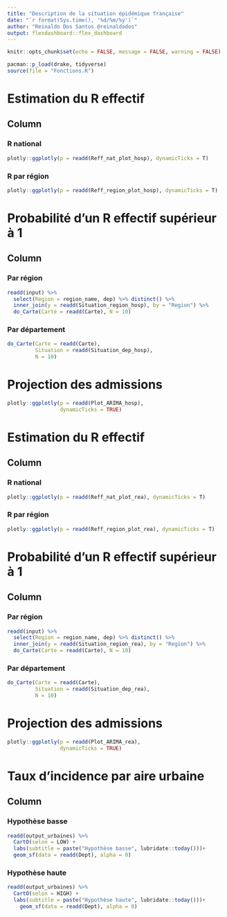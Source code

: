 ```yaml
---
title: "Description de la situation épidémique française"
date: "`r format(Sys.time(), '%d/%m/%y')`"
author: "Reinaldo Dos Santos @reinaldodos"
output: flexdashboard::flex_dashboard
---
```


```r
knitr::opts_chunk$set(echo = FALSE, message = FALSE, warning = FALSE)
```

```r
pacman::p_load(drake, tidyverse)
source(file = "Fonctions.R")
```


Estimation du R effectif {data-navmenu="Selon les entrées en hospitalisation"}
=====================================

Column {.tabset}
-------------------------------------

### R national

```r
plotly::ggplotly(p = readd(Reff_nat_plot_hosp), dynamicTicks = T)
```

### R par région

```r
plotly::ggplotly(p = readd(Reff_region_plot_hosp), dynamicTicks = T)
```

Probabilité d'un R effectif supérieur à 1 {data-navmenu="Selon les entrées en hospitalisation"}
=====================================

Column {.tabset}
-------------------------------------

### Par région

```r
readd(input) %>%
  select(Region = region_name, dep) %>% distinct() %>%
  inner_join(y = readd(Situation_region_hosp), by = "Region") %>% 
  do_Carte(Carte = readd(Carte), N = 10)
```

### Par département

```r
do_Carte(Carte = readd(Carte),
         Situation = readd(Situation_dep_hosp),
         N = 10)
```

Projection des admissions {data-navmenu="Selon les entrées en hospitalisation"}
=====================================

```r
plotly::ggplotly(p = readd(Plot_ARIMA_hosp),
                 dynamicTicks = TRUE)
```

Estimation du R effectif {data-navmenu="Selon les entrées en réanimation"}
=====================================

Column {.tabset}
-------------------------------------

### R national

```r
plotly::ggplotly(p = readd(Reff_nat_plot_rea), dynamicTicks = T)
```

### R par région

```r
plotly::ggplotly(p = readd(Reff_region_plot_rea), dynamicTicks = T)
```

Probabilité d'un R effectif supérieur à 1 {data-navmenu="Selon les entrées en réanimation"}
=====================================

Column {.tabset}
-------------------------------------

### Par région

```r
readd(input) %>%
  select(Region = region_name, dep) %>% distinct() %>%
  inner_join(y = readd(Situation_region_rea), by = "Region") %>% 
  do_Carte(Carte = readd(Carte), N = 10)
```

### Par département

```r
do_Carte(Carte = readd(Carte),
         Situation = readd(Situation_dep_rea),
         N = 10)
```

Projection des admissions {data-navmenu="Selon les entrées en réanimation"}
=====================================

```r
plotly::ggplotly(p = readd(Plot_ARIMA_rea),
                 dynamicTicks = TRUE)
```


Taux d'incidence par aire urbaine 
==================================

Column {.tabset}
-------------------------------------

### Hypothèse basse

```r
readd(output_urbaines) %>% 
  CartO(selon = LOW) +
  labs(subtitle = paste("Hypothèse basse", lubridate::today()))+
  geom_sf(data = readd(Dept), alpha = 0)
```

### Hypothèse haute

```r
readd(output_urbaines) %>% 
  CartO(selon = HIGH) +
  labs(subtitle = paste("Hypothèse haute", lubridate::today()))+
    geom_sf(data = readd(Dept), alpha = 0)
```
